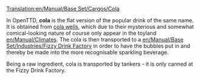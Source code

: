 [[Translation:en/Manual/Base Set/Cargos/Cola]]
{{ru/Перевод|en/Manual/Base Set/Cargos/Cola|0}}

{{en/Manual/Base Set/Cargos/Cargo|name=Cola
|image=en/Manual/Base Set/Industries/ColaWells.png
|produced=[[en/Manual/Base Set/Industries/Cola Wells]]
|accepted=[[en/Manual/Base Set/Industries/Fizzy Drink Factory]]
}}
In OpenTTD, '''cola''' is the flat version of the popular drink of the same name.  It is obtained from [[en/Manual/Base Set/Industries/Cola Wells|cola wells]], which due to their mysterious and somewhat comical-looking nature of course only appear in the toyland [[en/Manual/Climates]].  The cola is then transported to a [[en/Manual/Base Set/Industries/Fizzy Drink Factory]] in order to have the bubbles put in and thereby be made into the more recognisable sparkling beverage.

Being a raw ingredient, cola is transported by tankers - it is only canned at the Fizzy Drink Factory.